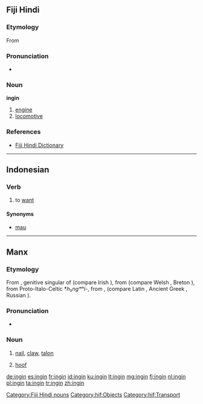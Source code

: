 ==Fiji Hindi==

===Etymology===
From {{etyl|en|hif}} {{term|engine|lang=en}}

===Pronunciation===
* {{IPA|/ɪnɡɪn/|lang=hif}}

===Noun===
'''ingin'''

# [[engine]]
# [[locomotive]]

===References===
* [http://www.geocities.com/fijihindi/FijiHindiEnglishDict.htm#i Fiji Hindi Dictionary]

[[Category:Fiji Hindi nouns]]
[[Category:hif:Objects]]
[[Category:hif:Transport]]

----

==Indonesian==

===Verb===
{{id-verb}}

# to [[want]]
#: {{usex|Aku '''ingin''' pergi ke sana|translation=I want to go there|lang=id}}

====Synonyms====
* [[mau]]

----

==Manx==

===Etymology===
From {{etyl|sga|gv}} {{term|ingen|lang=sga}}, genitive singular of {{term|inga||nail|lang=sga}} (compare Irish {{term|ionga|lang=ga}}), from {{etyl|cel-pro|gv}} {{term/t|cel-pro|*angʷīnā}} (compare Welsh {{term|ewin|lang=cy}}, Breton {{term|ivin|lang=br}}), from Proto-Italo-Celtic *''h₃ngʷʰi-'', from {{etyl|ine-pro|gv}} {{term/t|ine-pro|*h₃nogʰ-||nail}}, {{term/t|ine-pro|*h₃nogʷʰ-}} (compare Latin {{term|unguis|lang=la}}, Ancient Greek {{term|ὄνυξ|tr=onyx|lang=grc}}, Russian {{term|ноготь|tr=nógot’|lang=ru}}).

===Pronunciation===
* {{IPA|/ˈiŋən/|lang=gv}}

===Noun===
{{gv-noun|f|inginyn|pl2=ingnyn|ingin}}

# {{context|anatomy|lang=gv}} [[nail]], [[claw]], [[talon]]
# [[hoof]]

[[de:ingin]]
[[es:ingin]]
[[fr:ingin]]
[[id:ingin]]
[[ku:ingin]]
[[lt:ingin]]
[[mg:ingin]]
[[fj:ingin]]
[[nl:ingin]]
[[pl:ingin]]
[[ta:ingin]]
[[tr:ingin]]
[[zh:ingin]]